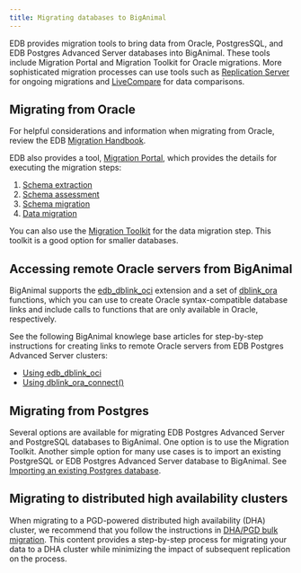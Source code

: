 ```yaml
---
title: Migrating databases to BigAnimal
---
```


EDB provides migration tools to bring data from Oracle, PostgresSQL, and EDB Postgres Advanced Server databases into BigAnimal. These tools include Migration Portal and Migration Toolkit for Oracle migrations. More sophisticated migration processes can use tools such as [Replication Server](/eprs/latest/) for ongoing migrations and [LiveCompare](/livecompare/latest/) for data comparisons. 

## Migrating from Oracle

For helpful considerations and information when migrating from Oracle, review the EDB [Migration Handbook](/migrating/oracle/). 

EDB also provides a tool, [Migration Portal](/migration_portal/latest), which provides the details for executing the migration steps: 

1.  [Schema extraction](/migration_portal/latest/04_mp_migrating_database/01_mp_schema_extraction/)
2.  [Schema assessment](/migration_portal/latest/04_mp_migrating_database/02_mp_schema_assessment/)
3.  [Schema migration](/migration_portal/latest/04_mp_migrating_database/03_mp_schema_migration/)
4.  [Data migration](/migration_portal/latest/04_mp_migrating_database/04_mp_data_migration/)

You can also use the [Migration Toolkit](/migration_toolkit/latest/) for the data migration step. This toolkit is a good option for smaller databases. 

## Accessing remote Oracle servers from BigAnimal

BigAnimal supports the [edb_dblink_oci](/epas/latest/reference/oracle_compatibility_reference/epas_compat_sql/21_create_public_database_link/) extension and a set of [dblink_ora](/epas/latest/working_with_oracle_data/06_dblink_ora/) functions, which you can use to create Oracle syntax-compatible database links and include calls to functions that are only available in Oracle, respectively.

See the following BigAnimal knowlege base articles for step-by-step instructions for creating links to remote Oracle servers from EDB Postgres Advanced Server clusters:

- [Using edb_dblink_oci](https://support.biganimal.com/hc/en-us/articles/5528996025497-How-to-create-a-database-link-from-EnterpriseDB-PostgreSQL-Advanced-Server-EPAS-cluster-to-remote-Oracle-server)
- [Using dblink_ora_connect()](https://support.biganimal.com/hc/en-us/articles/11737021242649-How-to-establish-a-database-link-from-EPAS-cluster-to-a-remote-Oracle-server-using-dblink-ora-connect-function)

## Migrating from Postgres

Several options are available for migrating EDB Postgres Advanced Server and PostgreSQL databases to BigAnimal. One option is to use the Migration Toolkit. Another simple option for many use cases is to import an existing PostgreSQL or EDB Postgres Advanced Server database to BigAnimal. See [Importing an existing Postgres database](cold_migration).

## Migrating to distributed high availability clusters

When migrating to a PGD-powered distributed high availability (DHA) cluster, we recommend that you follow the instructions in [DHA/PGD bulk migration](dha_bulk_migration). This content provides a step-by-step process for migrating your data to a DHA cluster while minimizing the impact of subsequent replication on the process.
